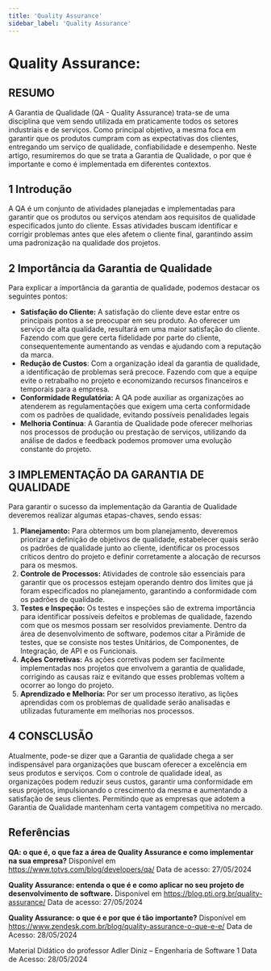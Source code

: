```yaml
---
title: 'Quality Assurance'
sidebar_label: 'Quality Assurance'
---
```

# Quality Assurance:

## RESUMO

A Garantia de Qualidade (QA - Quality Assurance) trata-se de uma disciplina que vem sendo utilizada em praticamente todos os setores industriais e de serviços. Como principal objetivo, a mesma foca em garantir que os produtos cumpram com as expectativas dos clientes, entregando um serviço de qualidade, confiabilidade e desempenho. Neste artigo, resumiremos do que se trata a Garantia de Qualidade, o por que é importante e como é implementada em diferentes contextos.

## **1 Introdução**

A QA é um conjunto de atividades planejadas e implementadas para garantir que os produtos ou serviços atendam aos requisitos de qualidade especificados junto do cliente. Essas atividades buscam identificar e corrigir problemas antes que eles afetem o cliente final, garantindo assim uma padronização na qualidade dos projetos.



## **2 Importância da Garantia de Qualidade**
Para explicar a importância da garantia de qualidade, podemos destacar os seguintes pontos: 
- **Satisfação do Cliente:** A satisfação do cliente deve estar entre os principais pontos a se preocupar em seu produto. Ao oferecer um serviço de alta qualidade, resultará em uma maior satisfação do cliente. Fazendo com que gere certa fidelidade por parte do cliente, consequentemente aumentando as vendas e ajudando com a reputação da marca.
- **Redução de Custos**: Com a organização ideal da garantia de qualidade, a identificação de problemas será precoce. Fazendo com que a equipe evite o retrabalho no projeto e economizando recursos financeiros e temporais para a empresa.
- **Conformidade Regulatória:** A QA pode auxiliar as organizações ao atenderem as regulamentações que exigem uma certa conformidade com os padrões de qualidade, evitando possíveis penalidades legais
- **Melhoria Contínua**: A Garantia de Qualidade pode oferecer melhorias nos processos de produção ou prestação de serviços, utilizando da análise de dados e feedback podemos promover uma evolução constante do projeto.



## **3 IMPLEMENTAÇÃO DA GARANTIA DE QUALIDADE**
Para garantir o sucesso da implementação da Garantia de Qualidade deveremos realizar algumas etapas-chaves, sendo essas: 

1. **Planejamento:** Para obtermos um bom planejamento, deveremos priorizar a definição de objetivos de qualidade, estabelecer quais serão os padrões de qualidade junto ao cliente, identificar os processos críticos dentro do projeto e definir corretamente a alocação de recursos para os mesmos.
2.  **Controle de Processos:** Atividades de controle são essenciais para garantir que os processos estejam operando dentro dos limites que já foram especificados no planejamento, garantindo a conformidade com os padrões de qualidade.
3. **Testes e Inspeção:** Os testes e inspeções são de extrema importância para identificar possíveis defeitos e problemas de qualidade, fazendo com que os mesmos possam ser resolvidos previamente. Dentro da área de desenvolvimento de software, podemos citar a Pirâmide de testes, que se consiste nos testes Unitários, de Componentes, de Integração, de API e os Funcionais.
4. **Ações Corretivas:** As ações corretivas podem ser facilmente implementadas nos projetos que envolvem a garantia de qualidade, corrigindo as causas raiz e evitando que esses problemas voltem a ocorrer ao longo do projeto.
5. **Aprendizado e Melhoria:**  Por ser um processo iterativo, as lições aprendidas com os problemas de qualidade serão analisadas e utilizadas futuramente em melhorias nos processos.



## **4 CONSCLUSÃO**
Atualmente, pode-se dizer que a Garantia de qualidade chega a ser indispensável para organizações que buscam oferecer a excelência em seus produtos e serviços. Com o controle de qualidade ideal, as organizações podem reduzir seus custos, garantir uma conformidade em seus projetos, impulsionando o crescimento da mesma e aumentando a satisfação de seus clientes. Permitindo que as empresas que adotem a Garantia de Qualidade mantenham certa vantagem competitiva no mercado.



## **Referências**
**QA: o que é, o que faz a área de Quality Assurance e como implementar na sua empresa?**  Disponível em https://www.totvs.com/blog/developers/qa/  Data de acesso: 27/05/2024

**Quality Assurance: entenda o que é e como aplicar no seu projeto de desenvolvimento de software.** Disponível em https://blog.pti.org.br/quality-assurance/ Data de acesso: 27/05/2024


**Quality Assurance: o que é e por que é tão importante?** Disponível em https://www.zendesk.com.br/blog/quality-assurance-o-que-e-e/ Data de Acesso: 28/05/2024

Material Didático do professor Adler Diniz – Engenharia de Software 1 Data de Acesso: 28/05/2024
```
